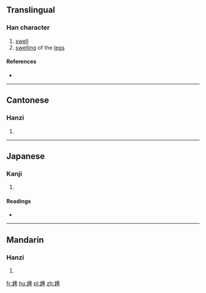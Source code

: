 ==Translingual==

===Han character===
{{Han char|rn=43|rad=尢|as=09|sn=12|four=4201<sub>1</sub>|canj=大山竹十土 (KUHJG)|ids=⿺[[尢]][[重]]}}

# [[swell]]
# [[swelling]] of the [[leg]]s

====References====
* {{Han ref|kx=0299.010|dkj=07594|dj=0954.150|hdz=10555.080|uh=5C30|ud=23600|bh=D8D8|bd=55512}}

----

==Cantonese==

===Hanzi===
{{yue-hanzi|jyut=[[zung1]], [[zung2]]|y=jung1, jung2}}

# {{defn|lang=yue|sort=尢09}}

----

==Japanese==

===Kanji===
{{ja-kanji|grade=|rs=尢09}}

# {{defn|lang=ja|sort=尢09}}

====Readings====
* {{ja-readings|on=[[しょう]] (shō), [[じゅ]] (ju)|kun=}}

----

==Mandarin==

===Hanzi===
{{cmn-hanzi|pin=[[zhǒng]] ([[zhong3]]), [[chě]] ([[che3]])|wg=chung<sup>3</sup>, ch'e<sup>3</sup>}}

# {{defn|lang=cmn|sort=尢09}}

[[fr:尰]]
[[hu:尰]]
[[pl:尰]]
[[zh:尰]]